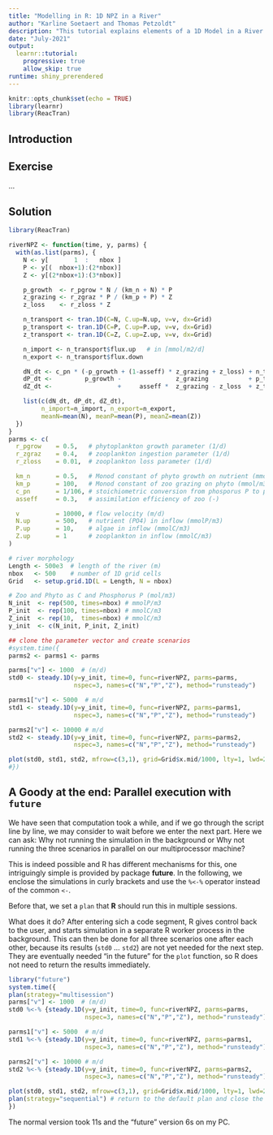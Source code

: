 ```yaml
---
title: "Modelling in R: 1D NPZ in a River"
author: "Karline Soetaert and Thomas Petzoldt"
description: "This tutorial explains elements of a 1D Model in a River."
date: "July-2021"
output: 
  learnr::tutorial:
    progressive: true
    allow_skip: true
runtime: shiny_prerendered
---
```


```r
knitr::opts_chunk$set(echo = TRUE)
library(learnr)
library(ReacTran)
```

## Introduction

## Exercise

...


## Solution

```r
library(ReacTran)

riverNPZ <- function(time, y, parms) {
  with(as.list(parms), {
    N <- y[       1  :   nbox ]
    P <- y[(  nbox+1):(2*nbox)]
    Z <- y[(2*nbox+1):(3*nbox)]

    p_growth  <- r_pgrow * N / (km_n + N) * P
    z_grazing <- r_zgraz * P / (km_p + P) * Z
    z_loss    <- r_zloss * Z

    n_transport <- tran.1D(C=N, C.up=N.up, v=v, dx=Grid)
    p_transport <- tran.1D(C=P, C.up=P.up, v=v, dx=Grid)
    z_transport <- tran.1D(C=Z, C.up=Z.up, v=v, dx=Grid)

    n_import <- n_transport$flux.up   # in [mmol/m2/d]
    n_export <- n_transport$flux.down

    dN_dt <- c_pn * (-p_growth + (1-asseff) * z_grazing + z_loss) + n_transport$dC
    dP_dt <-         p_growth -               z_grazing           + p_transport$dC
    dZ_dt <-                  +     asseff *  z_grazing - z_loss  + z_transport$dC

    list(c(dN_dt, dP_dt, dZ_dt),
         n_import=n_import, n_export=n_export,
         meanN=mean(N), meanP=mean(P), meanZ=mean(Z))
  })
}
parms <- c(
  r_pgrow    = 0.5,   # phytoplankton growth parameter (1/d)
  r_zgraz    = 0.4,   # zooplankton ingestion parameter (1/d)
  r_zloss    = 0.01,  # zooplankton loss parameter (1/d)

  km_n       = 0.5,   # Monod constant of phyto growth on nutrient (mmol/m3)
  km_p       = 100,   # Monod constant of zoo grazing on phyto (mmol/m3)
  c_pn       = 1/106, # stoichiometric conversion from phosporus P to phyto C (P:C)
  asseff     = 0.3,   # assimilation efficiency of zoo (-)

  v          = 10000, # flow velocity (m/d)
  N.up       = 500,   # nutrient (PO4) in inflow (mmolP/m3)
  P.up       = 10,    # algae in inflow (mmolC/m3)
  Z.up       = 1      # zooplankton in inflow (mmolC/m3)
)

# river morphology
Length <- 500e3  # length of the river (m)
nbox   <- 500    # number of 1D grid cells
Grid   <- setup.grid.1D(L = Length, N = nbox)

# Zoo and Phyto as C and Phosphorus P (mol/m3)
N_init  <- rep(500, times=nbox) # mmolP/m3
P_init  <- rep(100, times=nbox) # mmolC/m3
Z_init  <- rep(10,  times=nbox) # mmolC/m3
y_init  <- c(N_init, P_init, Z_init)

## clone the parameter vector and create scenarios
#system.time({
parms2 <- parms1 <- parms

parms["v"] <- 1000  # (m/d)
std0 <- steady.1D(y=y_init, time=0, func=riverNPZ, parms=parms,
                  nspec=3, names=c("N","P","Z"), method="runsteady")

parms1["v"] <- 5000  # m/d
std1 <- steady.1D(y=y_init, time=0, func=riverNPZ, parms=parms1,
                  nspec=3, names=c("N","P","Z"), method="runsteady")

parms2["v"] <- 10000 # m/d
std2 <- steady.1D(y=y_init, time=0, func=riverNPZ, parms=parms2,
                  nspec=3, names=c("N","P","Z"), method="runsteady")

plot(std0, std1, std2, mfrow=c(3,1), grid=Grid$x.mid/1000, lty=1, lwd=2, xlab="km")
#})
```


## A Goody at the end: Parallel execution with `future`

We have seen that computation took a while, and if we go through the script line by
line, we may consider to wait before we enter the next part. Here we can ask: Why not running the simulation in the background or Why not running the three scenarios in parallel on our multiprocessor machine? 

This is indeed possible and R has different mechanisms for this, one intriguingly 
simple is provided by package **future**. In the following, we enclose the
simulations in curly brackets and use the `%<-%` operator instead of the common `<-`.

Before that, we set a `plan` that **R** should run this in multiple sessions.

What does it do? After entering sich a code segment, R gives control back to the user,
and starts simulation in a separate R worker process in the background.
This can then be done for all three scenarios one after each other, because its results (`std0` ... `std2`) are not yet needed for the next step. They are eventually needed "in the future" for the `plot` function, so R does not need to return the results immediately.


```r
library("future")
system.time({
plan(strategy="multisession")
parms["v"] <- 1000  # (m/d)
std0 %<-% {steady.1D(y=y_init, time=0, func=riverNPZ, parms=parms,
                     nspec=3, names=c("N","P","Z"), method="runsteady")}

parms1["v"] <- 5000  # m/d
std1 %<-% {steady.1D(y=y_init, time=0, func=riverNPZ, parms=parms1,
                     nspec=3, names=c("N","P","Z"), method="runsteady")}

parms2["v"] <- 10000 # m/d
std2 %<-% {steady.1D(y=y_init, time=0, func=riverNPZ, parms=parms2,
                     nspec=3, names=c("N","P","Z"), method="runsteady")}

plot(std0, std1, std2, mfrow=c(3,1), grid=Grid$x.mid/1000, lty=1, lwd=2, xlab="km")
plan(strategy="sequential") # return to the default plan and close the workers
})
```

The normal version took 11s and the "future" version 6s on my PC.


